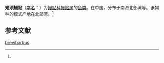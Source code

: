 {{Speciesbox
| name = 短须鳗鲇
| status = 
| status_system = 
| image = 
| genus = Plotosus
| species = brevibarbus
| authority = (Bessednov, 1967)<ref name='id6581'>{{cite web| url =http://www.bioinfo.cn/db05/BjdwSpecies.php?action=view&id=6581| title =短须鳗鲇| work =《中国动物物种编目数据库》| publisher =中国科学院微生物研究所| author =中国科学院动物研究所| accessdate =2009-04-11| archive-date =2013-12-03| archive-url =https://web.archive.org/web/20131203122335/http://www.bioinfo.cn/db05/BjdwSpecies.php?action=view| dead-url =yes}}</ref>
}}

'''短须鳗鲇'''（[[学名|学名]]：{{lang|la|''Plotosus brevibarbus''}}）为[[鳗鲇科|鳗鲇科]][[鳗鲇属|鳗鲇属]]的[[鱼类|鱼类]]。在中国，分布于南海北部湾等。该物种的模式产地在北部湾。<ref name='id6581'/>

== 参考文献 ==
{{reflist}}

{{Wikispecies|Plotosus brevibarbus}}
{{Taxonbar|from=Q1041781}}

[[Category:鳗鲇属|brevibarbus]]


{{鯰形目小作品}}